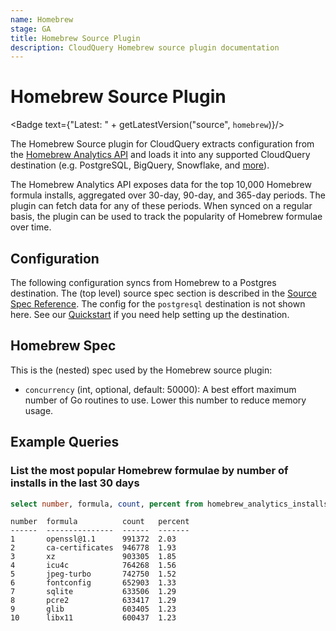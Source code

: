```yaml
---
name: Homebrew
stage: GA
title: Homebrew Source Plugin
description: CloudQuery Homebrew source plugin documentation
---
```


# Homebrew Source Plugin


<Badge text={"Latest: " + getLatestVersion("source", `homebrew`)}/>

The Homebrew Source plugin for CloudQuery extracts configuration from the [Homebrew Analytics API](https://formulae.brew.sh/analytics/) and loads it into any supported CloudQuery destination (e.g. PostgreSQL, BigQuery, Snowflake, and [more](/docs/plugins/destinations/overview)).

The Homebrew Analytics API exposes data for the top 10,000 Homebrew formula installs, aggregated over 30-day, 90-day, and 365-day periods. The plugin can fetch data for any of these periods. When synced on a regular basis, the plugin can be used to track the popularity of Homebrew formulae over time.

## Configuration

The following configuration syncs from Homebrew to a Postgres destination. The (top level) source spec section is described in the [Source Spec Reference](/docs/reference/source-spec). The config for the `postgresql` destination is not shown here. See our [Quickstart](/docs/quickstart) if you need help setting up the destination.

<Configuration/>

## Homebrew Spec

This is the (nested) spec used by the Homebrew source plugin:

- `concurrency` (int, optional, default: 50000):
  A best effort maximum number of Go routines to use. Lower this number to reduce memory usage.

## Example Queries

### List the most popular Homebrew formulae by number of installs in the last 30 days

```sql copy
select number, formula, count, percent from homebrew_analytics_installs_30d order by number asc limit 10;
```

```text
number  formula          count   percent
------  ---------------  ------  -------
1       openssl@1.1      991372  2.03
2       ca-certificates  946778  1.93
3       xz               903305  1.85
4       icu4c            764268  1.56
5       jpeg-turbo       742750  1.52
6       fontconfig       652903  1.33
7       sqlite           633506  1.29
8       pcre2            633417  1.29
9       glib             603405  1.23
10      libx11           600437  1.23
```
